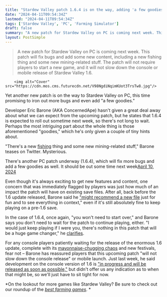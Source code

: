 ```yaml
---
title: "Stardew Valley patch 1.6.4 is on the way, adding 'a few goodies' including 'a new fishing thing, and some new mining-related stuff'"
date: "2024-04-11T09:54:34Z"
lastmod: "2024-04-11T09:54:34Z"
tags: ['Stardew Valley', 'PC', 'Farming Simulator']
draft: false
summary: "A new patch for Stardew Valley on PC is coming next week. This patch will fix bugs and add some new content, including a new fishing thing and some new mining-related stuff. The patch will not require players to start a new game, and it will not slow down the console or mobile release of Stardew Valley 1.6."
layout: PostSimple
---
```

> A new patch for Stardew Valley on PC is coming next week. This patch will fix bugs and add some new content, including a new fishing thing and some new mining-related stuff. The patch will not require players to start a new game, and it will not slow down the console or mobile release of Stardew Valley 1.6.


        <img alt="Cover" src="https://cdn.mos.cms.futurecdn.net/V98NgdiNqimKUot3TrsTw8.jpg"/>
        
Yet another new patch is on the way to Stardew Valley on PC, this time promising to iron out more bugs and even add "a few goodies."

Developer Eric Barone (AKA ConcernedApe) hasn't given a great deal away about what we can expect from the upcoming patch, but he states that 1.6.4 is expected to roll out sometime next week, so there's not long to wait. Perhaps the most intriguing part about the whole thing is those aforementioned "goodies," which he's only given a couple of tiny hints about.

"There's a new [fishing](https://www.gamesradar.com/stardew-valley-fish/) thing and some new mining-related stuff," Barone teases on Twitter. Mysterious. 

There's another PC patch underway (1.6.4), which will fix more bugs and add a few goodies as well. It should be out some time next week[April 10, 2024](https://twitter.com/ConcernedApe/status/1778122536292851755)

Even though it's always exciting to get new features and content, one concern that was immediately flagged by players was just how much of an impact the patch will have on existing save files. After all, back before the 1.6 update released, Barone said he [<u>"might recommend a new file</u>](https://www.gamesradar.com/concernedape-recommends-a-new-save-file-for-stardew-valley-16-to-see-everything-in-context/) just for fun and to see everything in context," even if it's still absolutely fine to keep playing on a pre-1.6 save. 

In the case of 1.6.4, once again, "you won't need to start over," and Barone says you don't need to wait for the patch to continue playing, either. "I would just keep playing if I were you, there's nothing in this patch that will be a huge game changer," he [clarifies](https://x.com/ConcernedApe/status/1778135637079863610). 

For any console players patiently waiting for the release of the enormous 1.6 update, complete with its [<u>mayonnaise-chugging chaos</u>](https://www.gamesradar.com/thanks-to-stardew-valleys-16-update-speedrunners-are-racing-to-see-who-can-chug-a-jar-of-mayonnaise-the-quickest/) and new festivals, fear not – Barone has reassured players that this upcoming patch "will not slow down the console release" or mobile launch. Just last week, he said development on the console version of 1.6 is [<u>"in progress and will be released as soon as possible,"</u>](https://www.gamesradar.com/dont-worry-stardew-valley-16-is-still-in-development-for-console-and-mobile-farmers-but-concernedape-has-no-specific-release-date/) but didn't offer us any indication as to when that might be, so we'll just have to sit tight for now.

*On the lookout for more games like Stardew Valley? Be sure to check out our roundup of the *[<u><em>best farming games</em></u>](https://www.gamesradar.com/best-farming-games/)*. * 
        